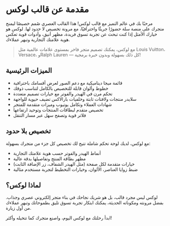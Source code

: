 # مقدمة عن قالب لوكس

مرحبًا بك في عالم التميز مع قالب لوكس! هذا القالب العصري صُمم خصيصًا ليمنح متجرك على منصة سلة حضورًا جريئًا واحترافيًا، مع مرونة تخصيص لا حدود لها. لوكس هو خيارك الأمثل إذا كنت تبحث عن تجربة تسوق فريدة، مظهر أنيق، وأدوات قوية تعكس هوية علامتك التجارية وتبهر عملاءك.

> مع لوكس، يمكنك تصميم متجر فاخر بمستوى علامات عالمية مثل Louis Vuitton، Versace، وRalph Lauren — كل ذلك بسهولة وبدون خبرة برمجية!

## الميزات الرئيسية

- قائمة ميجا ديناميكية مع دعم الصور لعرض أقسامك باحترافية
- خطوط وألوان قابلة للتخصيص بالكامل لتناسب ذوقك
- تحكم مرن في الهيدر والفوتر مع خيارات تصميم متعددة
- سلايدر منتجات ولافتات ثابتة وخلفيات بارالاكس تضيف حيوية للواجهة
- شهادات العملاء وتكامل يوتيوب وميزات متقدمة للمتجر
- تخصيص متقدم لبطاقات المنتجات وتوحيد ارتفاعها
- فلاتر قوية وتصفح سهل عبر مسار التنقل

## تخصيص بلا حدود

مع لوكس، لديك لوحة تحكم شاملة تتيح لك تخصيص كل جزء من متجرك بسهولة:

- أنماط الهيدر والفوتر حسب هوية علامتك التجارية
- مظهر بطاقة المنتج وتفاصيلها بدقة عالية
- خيارات متقدمة لكل صفحة (مثل الهيدر الشفاف، زر الإضافة الثابت)
- ضبط زوايا العناصر، الألوان، وخيارات التخطيط لتجربة مستخدم مثالية

## لماذا لوكس؟

لوكس ليس مجرد قالب، بل هو شريك نجاحك في بناء متجر إلكتروني عصري وجذاب. بفضل مرونته ومكوناته الحديثة، يمكنك ابتكار تجربة تسوق تليق بطموحاتك وتبهر عملاءك من أول زيارة.

ابدأ رحلتك مع لوكس اليوم، واصنع متجرك كما تتخيله وأكثر!

